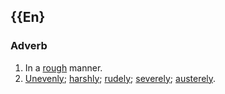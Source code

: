 =={{En}==
===Adverb===
# In a [[rough]] manner.
# [[Unevenly]]; [[harshly]]; [[rudely]]; [[severely]]; [[austerely]].